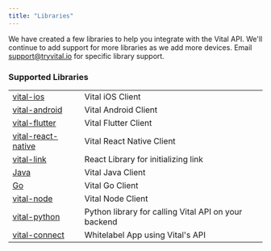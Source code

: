 ```yaml
---
title: "Libraries"
---
```


We have created a few libraries to help you integrate with the Vital API. We'll continue to add support for more libraries as we add more devices. Email [support@tryvital.io](mailto:support@tryvital.io) for specific library support.

### Supported Libraries

|                                                                      |                                                      |
| -------------------------------------------------------------------- | ---------------------------------------------------- |
| [vital-ios](https://github.com/tryVital/vital-ios)                   | Vital iOS Client                                     |
| [vital-android](https://github.com/tryVital/vital-android)           | Vital Android Client                                 |
| [vital-flutter](https://github.com/tryVital/vital-flutter)           | Vital Flutter Client                                 |
| [vital-react-native](https://github.com/tryVital/vital-react-native) | Vital React Native Client                            |
| [vital-link](https://www.npmjs.com/package/@tryvital/vital-link)     | React Library for initializing link                  |
| [Java](https://github.com/tryVital/vital-java)                       | Vital Java Client                                    |
| [Go](https://github.com/tryVital/vital-go)                           | Vital Go Client                                      |
| [vital-node](https://www.npmjs.com/package/@tryvital/vital-node)     | Vital Node Client                                    |
| [vital-python](https://pypi.org/project/vital)                       | Python library for calling Vital API on your backend |
| [vital-connect](https://github.com/tryVital/vital-connect-rn)        | Whitelabel App using Vital's API                     |
